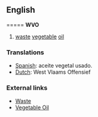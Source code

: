==English==

==={{Abbreviation}}==
'''WVO'''
# [[waste]] [[vegetable]] [[oil]]

===Translations===
*[[Spanish]]: aceite vegetal usado.
*[[Dutch]]:  West Vlaams Offensief

===External links===
* [[w:Waste|Waste]]
* [[w:Vegetable oil|Vegetable Oil]]